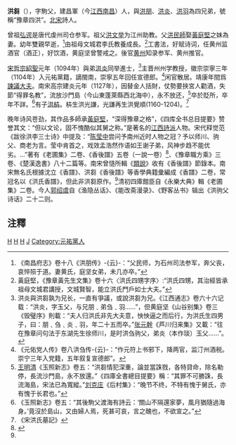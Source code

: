 '''洪芻'''（{{bd|?||?||}}），字駒父，建昌軍（今[[江西|江西]][[南昌|南昌]]）人，與[[洪朋|洪朋]]、[[洪炎|洪炎]]、[[洪羽|洪羽]]為四兄弟，號稱“豫章四洪”。[[北宋|北宋]]詩人。

曾祖[[弘谔|弘谔]]是唐代虔州司仓参军。祖父[[洪文举|洪文举]]为江州助教。父[[洪民師|洪民師]]娶[[黃庭堅|黃庭堅]]之妹為妻。幼年雙親早逝，<ref>《南昌府志》卷十八《洪朋传》-{云}-：“父民师，为石州司法参军，奔父丧，哀悴殒于道。妻黄氏，庭坚女弟，未几亦卒。”</ref>由祖母文城君李氏教養成長。<ref>黃庭堅，《豫章黃先生文集》卷十六〈洪氏四甥字序〉:“洪氏四甥，其治經皆承祖母文城君講授，文城賢智，能立洪氏門戶如士大夫。”</ref>工書法，好赋诗词，任黄州监酒官（酒正），好饮酒，黄庭坚曾警戒之。後官[[黄州|黄州]]知录参军、黄州推官。

[[宋哲宗|宋哲宗]][[紹聖|紹聖]]元年（1094年）與弟[[洪炎|洪炎]]同举進士，<ref>洪炎與洪芻孰为兄长，一直有爭議，或說洪芻为兄。《江西通志》卷六十六记载：“洪炎，字玉父，与兄朋﹑弟刍﹑羽……”，但黄庭坚《山谷别集》卷三《毁璧序》則載：“夫人归洪氏非先大夫意，怏怏逼之而后行，为洪氏生四男子，曰：朋﹑刍﹑炎﹑羽，年二十五而卒。”[[张元幹|张元幹]]《芦川归来集》又載：“往在豫章问句法于东湖先生徐师川，是时洪刍驹父，弟炎（本作琰）玉父……”。</ref>主晋州州学教授，徽宗崇寧三年（1104年）入元祐黨籍，謫閩南，崇寧五年回任宣德郎。<ref>《元佑党人传》卷八洪刍传-{云}-：“作元符上书邪下，降两官，监汀州酒税。崇宁三年入党籍，五年叙复宣德郎”。</ref>闲官散居。靖康年間爲[[諫議大夫|諫議大夫]]。南宋高宗建炎元年（1127年），因替金人括財，仗勢要挾宮人勸酒，失節“得罪名教”，流放沙門島（今山東蓬萊縣西北海中），永不放还，<ref>[[王明清|王明清]]《玉照新志》卷五：“洪芻情犯深重，論並當誅戮，各特貸命，除名勒停，長流沙門島，永不放還。”《四庫全書總目提要》稱：“其罪不可勝誅，長流海島，宋法已為寬縱。”[[刘克庄|刘克庄]]《后村集》：“晚节不终，不特有愧于舅氏，亦有愧于长君也。”</ref>卒於貶所，卒年不詳。<ref>《玉照新志》卷五：“其後駒父渡海有詩云：‘關山不隔還家夢，風月猶隨過海身。’竟沒於島山，又由婦人焉，死甚可哀，言之醜也，不欲宣之。”</ref>有子[[洪枿|洪枿]]。枿生洪光謙，光謙再生洪覺順(1160-1204)。<ref>《宋洪氏墓記》</ref>

晚年诗风苍劲，其作品多師承[[黃庭堅|黃庭堅]]，“深得豫章之格”，《四库全书总目提要》赞誉其文：“但以文论，固不愧酷似其舅之称。”是著名的[[江西詩派|江西詩派]]人物。宋代释觉范《跋徐洪李三士诗》中提及：“[[陈莹中|陈莹中]]尝问予南州近时人物之冠？予以师川、驹父、商老为言。莹中肯首之，戏效孟浩然作语如王谢子弟，风神步趋不能优劣。…”著有《老圃集》二卷、《香後譜》五卷（一說一卷）<ref name=":0">{{Cite journal|title=今傳本《香譜》非洪芻作辨|author=董岑仕|journal=中國四庫學|year=2019|volume=4}}</ref>、《豫章職方乘》三卷、《楚漢逸書》八十二篇等。南宋曾慥所輯《[[類說|類說]]》收有《香後譜》節錄本。南宋無名氏根據沈立《香譜》、洪芻《香後譜》等香學典籍彙編成《香譜》二卷，常冠名以《洪氏香譜》，但此非洪芻原作。<ref name=":0" />清初四庫館臣自《永樂大典》輯《老圃集》二卷。今人[[郭绍虞|郭绍虞]]自《渔隐丛话》、《能改斋漫录》、《野客丛书》辑出《洪驹父诗话》二十二则。

==注釋==
{{reflist|2}}
[[Category:宋朝诗人|H]]
[[Category:江西詩派人物|H]]
[[Category:南昌人|H]]
[[Category:洪姓|J]]
[[Category:元祐黨人|Category:元祐黨人]]